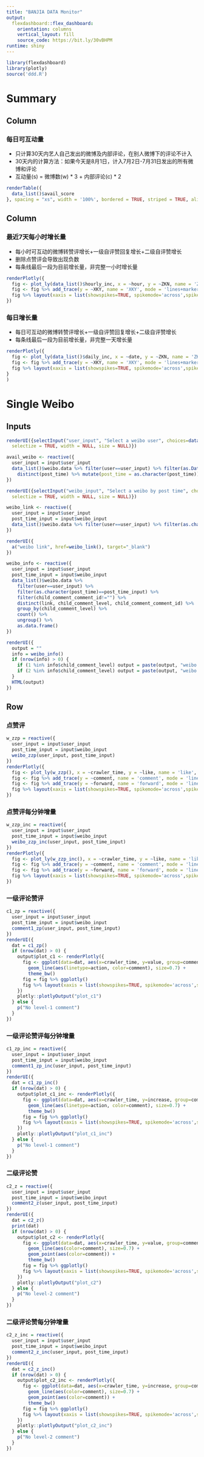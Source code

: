 ---
title: "BANJIA DATA Monitor"
output: 
  flexdashboard::flex_dashboard:
    orientation: columns
    vertical_layout: fill
    source_code: https://bit.ly/30vBHPM
runtime: shiny
---

```{r setup, include=FALSE}
library(flexdashboard)
library(plotly)
source('ddd.R')
```


Summary
===================================== 


Column {data-width=300}
-----------------------------------------------------------------------

### 每日可互动量 {data-width=350}

- 只计算30天内艺人自己发出的微博及内部评论，在别人微博下的评论不计入
- 30天内的计算方法：如果今天是8月1日，计入7月2日-7月31日发出的所有微博和评论
- 互动量(s) = 微博数(w) * 3 + 内部评论(c) * 2

```{r}
renderTable({
  data_list()$avail_score
}, spacing = "xs", width = '100%', bordered = TRUE, striped = TRUE, align = "c")
```

Column {.tabset data-width=650}
-------------------------------------

### 最近7天每小时增长量

- 每小时可互动的微博转赞评增长+一级自评赞回复增长+二级自评赞增长
- 删除点赞评会导致出现负数
- 每条线最后一段为目前增长量，非完整一小时增长量
    
```{r}
renderPlotly({
  fig <- plot_ly(data_list()$hourly_inc, x = ~hour, y = ~ZKN, name = 'ZKN', type = 'scatter', mode = 'lines+markers', line = list(width = 3)) 
  fig <- fig %>% add_trace(y = ~XKY, name = 'XKY', mode = 'lines+markers', line = list(width = 3)) 
  fig %>% layout(xaxis = list(showspikes=TRUE, spikemode='across',spikesnap='cursor',showline=TRUE,showgrid=TRUE), yaxis = list(title="increase"), autosize=TRUE, height = "99%", showlegend = TRUE, hovermode='x')
}) 
```


### 每日增长量

- 每日可互动的微博转赞评增长+一级自评赞回复增长+二级自评赞增长
- 每条线最后一段为目前增长量，非完整一天增长量

```{r}
renderPlotly({
  fig <- plot_ly(data_list()$daily_inc, x = ~date, y = ~ZKN, name = 'ZKN', type = 'scatter', mode = 'lines+markers', line = list(width = 3)) 
  fig <- fig %>% add_trace(y = ~XKY, name = 'XKY', mode = 'lines+markers', line = list(width = 3)) 
  fig %>% layout(xaxis = list(showspikes=TRUE, spikemode='across',spikesnap='cursor',showline=TRUE,showgrid=TRUE), yaxis = list(title="increase"), autosize=TRUE, height = "99%", showlegend = TRUE, hovermode='x')
}
)
```   
 

Single Weibo {data-orientation=rows}
=====================================  

Inputs {.sidebar}
-------------------------------------

```{r}
renderUI({selectInput("user_input", "Select a weibo user", choices=data_list()$avail_user, multiple = FALSE,
  selectize = TRUE, width = NULL, size = NULL)})

avail_weibo <- reactive({
  user_input = input$user_input
  data_list()$weibo.data %>% filter(user==user_input) %>% filter(as.Date(crawler_time, tz="Asia/Taipei") == today) %>% 
    distinct(post_time) %>% mutate(post_time = as.character(post_time)) %>% pull()
})

renderUI({selectInput("weibo_input", "Select a weibo by post time", choices=avail_weibo(), selected = avail_weibo()[1], multiple = FALSE,
  selectize = TRUE, width = NULL, size = NULL)})

weibo_link <- reactive({
  user_input = input$user_input
  post_time_input = input$weibo_input
  data_list()$weibo.data %>% filter(user==user_input) %>% filter(as.character(post_time)==post_time_input) %>% distinct(link) %>% pull()
})

renderUI({
  a("weibo link", href=weibo_link(), target="_blank")
})

weibo_info <- reactive({
  user_input = input$user_input
  post_time_input = input$weibo_input
  data_list()$weibo.data %>% 
    filter(user==user_input) %>% 
    filter(as.character(post_time)==post_time_input) %>% 
    filter(child_comment_comment_id!="") %>% 
    distinct(link, child_comment_level, child_comment_comment_id) %>% 
    group_by(child_comment_level) %>% 
    count() %>% 
    ungroup() %>% 
    as.data.frame()
})

renderUI({
  output = ""
  info = weibo_info()
  if (nrow(info) > 0) {
    if (1 %in% info$child_comment_level) output = paste(output, "weibo has", info$n[info$child_comment_level==1], "level-1 comment;<br/>")
    if (2 %in% info$child_comment_level) output = paste(output, "weibo has", info$n[info$child_comment_level==2], "level-2 comment;")
  }
  HTML(output)
})

```
 
Row {.tabset .tabset-fade}
-------------------------------------

### 点赞评
    
```{r}
w_zzp = reactive({
  user_input = input$user_input
  post_time_input = input$weibo_input
  weibo_zzp(user_input, post_time_input)
})
renderPlotly({
  fig <- plot_ly(w_zzp(), x = ~crawler_time, y = ~like, name = 'like', type = 'scatter', mode = 'lines+markers', line = list(width = 3))
  fig <- fig %>% add_trace(y = ~comment, name = 'comment', mode = 'lines+markers', line = list(width = 3)) 
  fig <- fig %>% add_trace(y = ~forward, name = 'forward', mode = 'lines+markers', line = list(width = 3)) 
  fig %>% layout(xaxis = list(showspikes=TRUE, spikemode='across',spikesnap='cursor',showline=TRUE,showgrid=TRUE), yaxis = list(title="value"), autosize=TRUE, showlegend = TRUE, hovermode='x')
}) 
```

### 点赞评每分钟增量
    
```{r}
w_zzp_inc = reactive({
  user_input = input$user_input
  post_time_input = input$weibo_input
  weibo_zzp_inc(user_input, post_time_input)
})
renderPlotly({
  fig <- plot_ly(w_zzp_inc(), x = ~crawler_time, y = ~like, name = 'like', type = 'scatter', mode = 'lines+markers', line = list(width = 3))
  fig <- fig %>% add_trace(y = ~comment, name = 'comment', mode = 'lines+markers', line = list(width = 3)) 
  fig <- fig %>% add_trace(y = ~forward, name = 'forward', mode = 'lines+markers', line = list(width = 3)) 
  fig %>% layout(xaxis = list(showspikes=TRUE, spikemode='across',spikesnap='cursor',showline=TRUE,showgrid=TRUE), yaxis = list(title="increase"), autosize=TRUE, showlegend = TRUE, hovermode='x')
}) 
```
    
### 一级评论赞评

```{r}
c1_zp = reactive({
  user_input = input$user_input
  post_time_input = input$weibo_input
  comment1_zp(user_input, post_time_input)
})
renderUI({
  dat = c1_zp()
  if (nrow(dat) > 0) {
    output$plot_c1 <- renderPlotly({
      fig <- ggplot(data=dat, aes(x=crawler_time, y=value, group=comment), height = "90%") +
        geom_line(aes(linetype=action, color=comment), size=0.7) +
        theme_bw()
      fig = fig %>% ggplotly()
      fig %>% layout(xaxis = list(showspikes=TRUE, spikemode='across',spikesnap='cursor',showline=TRUE,showgrid=TRUE), yaxis = list(title="value"), autosize=TRUE, showlegend = TRUE, hovermode='x')
    }) 
    plotly::plotlyOutput("plot_c1")
  } else {
    p("No level-1 comment")
  }
})
```


### 一级评论赞评每分钟增量

```{r}
c1_zp_inc = reactive({
  user_input = input$user_input
  post_time_input = input$weibo_input
  comment1_zp_inc(user_input, post_time_input)
})
renderUI({
  dat = c1_zp_inc()
  if (nrow(dat) > 0) {
    output$plot_c1_inc <- renderPlotly({
      fig <- ggplot(data=dat, aes(x=crawler_time, y=increase, group=comment), height = "90%") +
        geom_line(aes(linetype=action, color=comment), size=0.7) +
        theme_bw()
      fig = fig %>% ggplotly()
      fig %>% layout(xaxis = list(showspikes=TRUE, spikemode='across',spikesnap='cursor',showline=TRUE,showgrid=TRUE), yaxis = list(title="increase"), autosize=TRUE, showlegend = TRUE, hovermode='x')
    }) 
    plotly::plotlyOutput("plot_c1_inc")
  } else {
    p("No level-1 comment")
  }
})
```

### 二级评论赞

```{r}
c2_z = reactive({
  user_input = input$user_input
  post_time_input = input$weibo_input
  comment2_z(user_input, post_time_input)
})
renderUI({
  dat = c2_z()
  print(dat)
  if (nrow(dat) > 0) {
    output$plot_c2 <- renderPlotly({
      fig <- ggplot(data=dat, aes(x=crawler_time, y=value, group=comment), height = "90%") +
        geom_line(aes(color=comment), size=0.7) +
        geom_point(aes(color=comment)) +
        theme_bw()
      fig = fig %>% ggplotly()
      fig %>% layout(xaxis = list(showspikes=TRUE, spikemode='across',spikesnap='cursor',showline=TRUE,showgrid=TRUE), yaxis = list(title="value"), autosize=TRUE, showlegend = TRUE, hovermode='x')
    })
    plotly::plotlyOutput("plot_c2")
  } else {
    p("No level-2 comment")
  }
})

```


### 二级评论赞每分钟增量

```{r}
c2_z_inc = reactive({
  user_input = input$user_input
  post_time_input = input$weibo_input
  comment2_z_inc(user_input, post_time_input)
})
renderUI({
  dat = c2_z_inc()
  if (nrow(dat) > 0) {
    output$plot_c2_inc <- renderPlotly({
      fig <- ggplot(data=dat, aes(x=crawler_time, y=increase, group=comment), height = "90%") +
        geom_line(aes(color=comment), size=0.7) +
        geom_point(aes(color=comment)) +
        theme_bw()
      fig = fig %>% ggplotly()
      fig %>% layout(xaxis = list(showspikes=TRUE, spikemode='across',spikesnap='cursor',showline=TRUE,showgrid=TRUE), yaxis = list(title="increase"), autosize=TRUE, showlegend = TRUE, hovermode='x')
    })
    plotly::plotlyOutput("plot_c2_inc")
  } else {
    p("No level-2 comment")
  }
})

```



